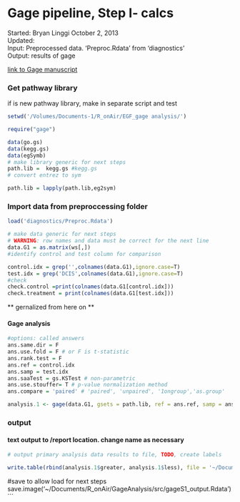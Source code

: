 Gage pipeline, Step I- calcs
========================================================
Started: Bryan Linggi October 2, 2013  
Updated:  
Input: Preprocessed data. 'Preproc.Rdata' from 'diagnostics'  
Output: results of gage      

[link to Gage manuscript](http://www.biomedcentral.com/1471-2105/10/161) 


### Get pathway library   
if is new pathway library, make in separate script and test
```r
setwd('/Volumes/Documents-1/R_onAir/EGF_gage analysis/')

require("gage")

data(go.gs)
data(kegg.gs)
data(egSymb)
# make library generic for next steps
path.lib =  kegg.gs #kegg.gs
# convert entrez to sym

path.lib = lapply(path.lib,eg2sym)
```

### Import data from preproccessing folder
```r
load('diagnostics/Preproc.Rdata')

# make data generic for next steps
# WARNING: row names and data must be correct for the next line
data.G1 = as.matrix(ws[,]) 
#identify control and test column for comparison

control.idx = grep('',colnames(data.G1),ignore.case=T)
test.idx = grep('DCIS',colnames(data.G1),ignore.case=T)
#check
check.control =print(colnames(data.G1[control.idx]))
check.treatment = print(colnames(data.G1[test.idx]))
```
** gernalized from here on **

#### Gage analysis
```r
#options: called answers
ans.same.dir = F
ans.use.fold = F # or F is t-statistic
ans.rank.test = F
ans.ref = control.idx
ans.samp = test.idx
ans.saaTest = gs.KSTest # non-parametric
ans.use.stouffer= T # p-value normalization method
ans.compare = 'paired' # 'paired', 'unpaired', '1ongroup','as.group'

analysis.1 <- gage(data.G1, gsets = path.lib, ref = ans.ref, samp = ans.samp, same.dir=ans.same.dir, use.fold= ans.use.fold, rank.test= ans.rank.test, saaTest = ans.saaTest, compare= ans.compare, use.stouffer=ans.use.stouffer)
```
### output
#### text output to /report location. change name as necessary

```r
# output primary analysis data results to file, TODO, create labels

write.table(rbind(analysis.1$greater, analysis.1$less), file = '~/Documents/R_onAir/GageAnalysis/reports/test_sample_GO_gage.xls', sep ="\t") 
```

#save to allow load for next steps
save.image('~/Documents/R_onAir/GageAnalysis/src/gageS1_output.Rdata')
```


